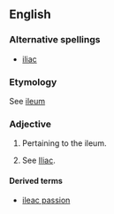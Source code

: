 ==English==

===Alternative spellings===
* [[iliac]]

===Etymology===
See [[ileum]]

===Adjective===
{{en-adj|-}}

# {{anatomy}} Pertaining to the ileum.
# {{rare}} See [[Iliac]].

====Derived terms====
*[[ileac passion]]